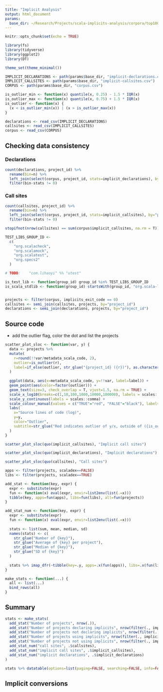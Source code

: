 ```yaml
---
title: "Implicit Analysis"
output: html_document
params:
  base_dir: ~/Research/Projects/scala-implicits-analysis/corpora/top100
---
```


```r
knitr::opts_chunk$set(echo = TRUE)

library(fs)
library(tidyverse)
library(ggplot2)
library(DT)

theme_set(theme_minimal())
```

```r
IMPLICIT_DECLARATIONS <- path(params$base_dir, "implicit-declarations.csv")
IMPLICIT_CALLSITES <- path(params$base_dir, "implicit-callsites.csv")
CORPUS <- path(params$base_dir, "corpus.csv")
```

```r
is_outlier_min <- function(x) quantile(x, 0.25) - 1.5 * IQR(x)
is_outlier_max <- function(x) quantile(x, 0.75) + 1.5 * IQR(x)
is_outlier <- function(x) {
  (x < is_outlier_min(x)) | (x > is_outlier_max(x))
}
```

```r
declarations <- read_csv(IMPLICIT_DECLARATIONS)
callsites <- read_csv(IMPLICIT_CALLSITES)
corpus <- read_csv(CORPUS)
```

## Checking data consistency

### Declarations

```r
count(declarations, project_id) %>% 
  rename(bin=n) %>%
  left_join(select(corpus, project_id, stats=implicit_declarations), by="project_id") %>% 
  filter(bin-stats != 0)
```

### Call sites

```r
count(callsites, project_id) %>% 
  rename(bin=n) %>%
  left_join(select(corpus, project_id, stats=implicit_callsites), by="project_id") %>% 
  filter(bin-stats != 0)
```


```r
stopifnot(nrow(callsites) == sum(corpus$implicit_callsites, na.rm = T))
```


```r
TEST_LIBS_GROUP_ID <-
  c(
    "org.scalacheck",
    "org.scalamock",
    "org.scalatest",
    "org.specs2"
  )

# TODO:    "com.lihaoyi" %% "utest"

is_test_lib <- function(group_id) group_id %in% TEST_LIBS_GROUP_ID 
is_scala_stdlib <- function(group_id) startsWith(group_id, "org.scala-lang")
```

```r
```


```r
projects <- filter(corpus, implicits_exit_code == 0)
callsites <- semi_join(callsites, projects, by="project_id")
declarations <- semi_join(declarations, projects, by="project_id")
```

## Source code 

- add the outlier flag, color the dot and list the projects

```r
scatter_plot_sloc <- function(var, y) {
  data <- projects %>%
  mutate(
    r=round(!!var/metadata_scala_code, 2),
    outlier=is_outlier(r),
    label=if_else(outlier, str_glue("{project_id} ({r})"), as.character(NA))
  )
  
  ggplot(data, aes(x=metadata_scala_code, y=!!var, label=label)) + 
  geom_point(aes(color=factor(outlier))) +
  geom_text(size=3, check_overlap = T, vjust=1.5, na.rm = TRUE) +
  scale_x_log10(breaks=c(1,10,100,1000,10000,100000), labels = scales::comma) +
  scale_y_continuous(labels = scales::comma) + 
  scale_colour_manual(values = c("TRUE"="red", "FALSE"="black"), labels=c("TRUE"="Yes", "FALSE"="No"), guide=FALSE) +
  labs(
    x="Source lines of code (log)", 
    y=y, 
    color="Outlier", 
    subtitle=str_glue("Red indicates outlier of y/x, outside of ({is_outlier_min(data$r)}, {is_outlier_max(data$r)})")
  )
}
```

```r
scatter_plot_sloc(quo(implicit_callsites), "Implicit call sites")
```

```r
scatter_plot_sloc(quo(implicit_declarations), "Implicit declarations")
```

```r
scatter_plot_sloc(quo(callsites), "Call sites")
```

```r
apps <- filter(projects, scaladex==FALSE)
libs <- filter(projects, scaladex==TRUE)

add_stat <- function(key, expr) {
  expr <- substitute(expr)
  fun <- function(x) eval(expr, envir=list2env(list(.=x)))
  tibble(key, apps=fun(apps), libs=fun(libs), all=fun(projects))
}

add_stat_num <- function(key, expr) {
  expr <- substitute(expr)
  fun <- function(x) eval(expr, envir=list2env(list(.=x)))
  
  stats <- list(sum, mean, median, sd)
  names(stats) <- c(
    str_glue("Number of {key}"), 
    str_glue("Average of {key} per project"), 
    str_glue("Median of {key}"), 
    str_glue("SD of {key}")
  )
  
  stats %>% imap_dfr(~tibble(key=.y, apps=.x(fun(apps)), libs=.x(fun(libs)), all=.x(fun(projects))))
}

make_stats <- function(...) {
  all <- list(...)
  bind_rows(all)
}
```

## Summary

```r
stats <- make_stats(
  add_stat("Number of projects", nrow(.)),
  add_stat("Number of projects declaring implicits", nrow(filter(., implicit_declarations > 0))),
  add_stat("Number of projects not declaring implicits", nrow(filter(., implicit_declarations == 0))),
  add_stat("Number of projects using implicits", nrow(filter(., implicit_callsites > 0))),
  add_stat("Number of projects not using implicits", nrow(filter(., implicit_callsites == 0))),
  add_stat_num("call sites", .$callsites),
  add_stat_num("implicit call sites", .$implicit_callsites),
  add_stat_num("implicit declarations", .$implicit_declarations)
)

stats %>% datatable(options=list(paging=FALSE, searching=FALSE, info=FALSE))
```

## Implicit conversions
